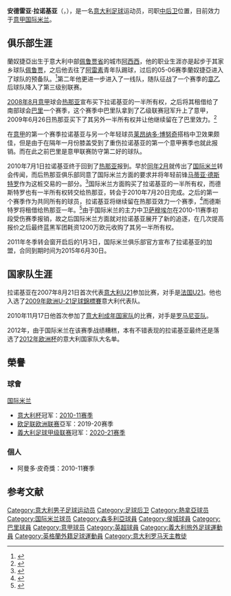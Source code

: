 {{noteTA
|T=zh-hans:安德雷亚·拉诺基亚;zh-hk:安德烈·蘭奴捷亞;zh-tw:安德烈·拉諾基亞;
|G1=足球
|G2=uefa
|G3=EPL
|1=zh-hans:拉诺基亚;zh-hk:蘭奴捷亞;zh-tw:拉諾基亞;
|2=zh-hans:安德雷亚;zh-hk:安德烈;zh-tw:安德烈;
}}
{{Infobox football biography
 | name            = 安德雷亚·拉诺基亚<br />''Andrea Ranocchia''
 | image           = Andrea Ranocchia FC Internazionale.jpg
 | nickname             = 手机、诺基亚
 | birth_date      = {{birth date and age|1988|2|16|df=y}}
 | birth_place     = 意大利[[阿西西|阿西西]]
 | height          = {{height|m=1.96}}
 | currentclub     = [[国际米兰足球俱乐部|国际米兰]]
 | clubnumber      = 13
 | position             = [[中后卫|中后卫]]
 | youthyears1     = 1998–2004 | youthclubs1 = [[佩鲁贾足球俱乐部|佩鲁贾]]
 | youthyears2     = 2004–2006 | youthclubs2 = [[阿雷素體育會|阿雷素]]
 | years1   = 2006–2008 | clubs1   = [[阿雷素體育會|阿雷素]] | caps1   = 56 | goals1   = 1
 | years2   = 2008–2011 | clubs2   = [[热那亚板球与足球俱乐部|热那亚]] | caps2   = 0 | goals2   = 0
 | years3   = 2008–2010 | clubs3   = → [[巴里足球俱乐部|巴里]] (租借) | caps3   = 34 | goals3   = 3
 | years4          = 2010–     | caps4 = 167| goals4 = 9 | clubs4   = [[国际米兰足球俱乐部|国际米兰]]
 | years5          = 2010–2011 | caps5 = 16  | goals5 = 2 | clubs5   = → [[热那亚板球与足球俱乐部|热那亚]] (租借)
 | years6          = 2016      | caps6 = 14  | goals6 = 0 | clubs6   = → [[桑普多利亚足球俱乐部|桑普多利亚]] (租借)
 | years7          = 2017      | caps7 = 16  | goals7 = 2 | clubs7   = → [[赫尔城足球俱乐部|赫尔城]] (租借)
 | nationalyears1  = 2007      | nationalcaps1 = 3  | nationalgoals1 = 0 | nationalteam1  = [[意大利20岁以下国家足球队|意大利U20]] 
 | nationalyears2  = 2007–2010 | nationalcaps2 = 13 | nationalgoals2 = 2 | nationalteam2  = [[意大利21岁以下国家足球队|意大利U21]] 
 | nationalyears3  = 2010–     | nationalcaps3 = 21 | nationalgoals3 = 0 | nationalteam3  = [[意大利国家足球队|意大利]]              
 | pcupdate             = 2021年11月21日
 | ntupdate             = 2016年3月29日
}}

'''安德雷亚·拉诺基亚'''（{{lang-en|Andrea Ranocchia}}，{{bd|1988年|2月16日}}），是一名[[意大利|意大利]][[足球|足球]]运动员，司职[[中后卫|中后卫]]位置，目前效力于[[意甲|意甲]][[国际米兰足球俱乐部|国际米兰]]。

== 俱乐部生涯 ==
蘭奴捷亞出生于意大利中部[[佩鲁贾省|佩鲁贾省]]的城市[[阿西西|阿西西]]，他的职业生涯亦是起步于其家乡球队[[佩鲁贾足球俱乐部|佩鲁贾]]，之后他去往了[[阿雷素體育會|阿雷素]]青年队踢球，过后的05-06赛季蘭奴捷亞进入了球队的预备队。<ref>{{cite web|url=http://www.arezzocalcio.it/sett_giovanile/primavera.php|archiveurl=https://web.archive.org/web/20060117082918/http://www.arezzocalcio.it/sett_giovanile/primavera.php|title=Primavera SQUADRA|date=ca. September 2005|archivedate=2006年1月17日|accessdate=21 July 2010|work=AC Arezzo|language=it|deadurl=yes}}</ref>第二年他更进一步进入了一线队，随队征战了一个赛季的[[意乙|意乙]]后球队降入了第三级别联赛。 

[[2008年8月|2008年8月]][[意甲|意甲]]球会[[热那亚板球与足球俱乐部|热那亚]]宣布买下拉诺基亚的一半所有权，之后将其租借给了南部球会[[巴里足球俱乐部|巴里]]一个赛季，这个赛季中巴里队拿到了乙级联赛冠军升上了意甲，2009年6月26日热那亚买下了其另外一半所有权并让他继续留在了巴里效力。<ref>{{cite news|url=http://www.arezzocalcio.it/archivio/notizia.php?art=2271|title=Compartecipazioni|date=2009-06-26|accessdate=2010-03-08|work=AC Arezzo|language=it|archive-url=https://web.archive.org/web/20191211234827/http://www.arezzocalcio.it/archivio/notizia.php?art=2271|archive-date=2019-12-11|dead-url=yes}}</ref>

在[[意甲|意甲]]的第一个赛季拉诺基亚与另一个年轻球员[[莱昂纳多·博努奇|莱昂纳多·博努奇]]搭档中卫效果颇佳，但是由于在隔年一月份膝盖受到了重伤拉诺基亚的第一个意甲赛季也就此报销。而在此之前巴里是意甲联赛防守第二好的球队。

2010年7月1日拉诺基亚终于回到了[[热那亚板球与足球俱乐部|热那亚]]报到。早於[[2010年2月|同年2月]]就传出了[[国际米兰|国际米兰]]转会传闻，而后热那亚俱乐部同意了国际米兰方面的要求并将年轻前锋[[马蒂亚·德斯特罗|马蒂亚·德斯特罗]]作为这桩交易的一部分。<ref>{{cite news|url=http://archiviostorico.gazzetta.it/2010/giugno/22/Maicon_sono_solo_due_milioni_ga_10_100622049.shtml|title=Maicon, ci sono solo due milioni fra l' Inter e il Real|date=22 June 2010|accessdate=20 July 2010|last=Graziano|first=Mirko|work=La Gazzetta dello Sport|language=it|archive-date=2014-02-02|archive-url=https://web.archive.org/web/20140202171431/http://archiviostorico.gazzetta.it/2010/giugno/22/Maicon_sono_solo_due_milioni_ga_10_100622049.shtml|dead-url=no}}</ref>国际米兰方面购买了拉诺基亚的一半所有权，而德斯特罗也有一半所有权转交给热那亚，转会于2010年7月20日完成。之后的第一个赛季作为共同所有的球员，拉诺基亚将继续留在热那亚效力一个赛季，<ref name=Inter>{{cite news|url=http://www.inter.it/aas/news/reader?N=34165&L=en|title=Andrea Ranocchia signs five-year contract|date=21 July 2010|accessdate=21 July 2010|work=FC Internazionale Milano|publisher=www.inter.it|archive-date=2010-07-24|archive-url=https://web.archive.org/web/20100724010056/http://www.inter.it/aas/news/reader?N=34165&L=en|dead-url=no}}</ref>而德斯特罗将租借给热那亚一年。<ref>{{cite news|url=http://www.inter.it/aas/news/reader?N=34163&L=en|title=Mattia Destro on loan to Genoa|date=20 July 2010|accessdate=20 July 2010|work=FC Internazionale Milano|publisher=www.inter.it|archive-date=2010-07-25|archive-url=https://web.archive.org/web/20100725112734/http://www.inter.it/aas/news/reader?N=34163&L=en|dead-url=no}}</ref>由于国际米兰的主力中卫[[沃尔特·萨穆埃尔|萨穆埃尔]]在2010-11赛季初段受伤赛季报销，故之后国际米兰方面就对拉诺基亚展开了新的追逐，在几次提高报价之后最终蓝黑军团耗资1200万欧元收购了其另一半所有权。

2011年冬季转会窗开启后的1月3日，国际米兰俱乐部官方宣布了拉诺基亚的加盟，合同到期时间为2015年6月30日。

== 国家队生涯 ==
拉诺基亚在2007年8月21日首次代表[[意大利U21|意大利U21]]参加比赛，对手是[[法国U21|法国U21]]。他也入选了[[2009年歐洲U-21足球錦標賽|2009年歐洲U-21足球錦標賽]]意大利代表队。

2010年11月17日他首次参加了[[意大利国家足球队|意大利成年国家队]]的比赛，对手是[[罗马尼亚国家足球队|罗马尼亚队]]。

2012年，由于国际米兰在该赛季战绩糟糕，本有不错表现的拉诺基亚最终还是落选了[[2012年欧洲足球锦标赛|2012年欧洲杯]]的意大利国家队大名单。


== 榮譽 ==
=== 球會 ===
;{{flagicon|ITA}} [[国际米兰足球俱乐部|国际米兰]]
*[[意大利杯|意大利杯]]冠军：[[2010年至2011年義大利盃|2010-11赛季]]
*[[欧足联欧洲联赛|欧足联欧洲联赛]]亞军：2019-20赛季
*[[義大利足球甲级联赛|義大利足球甲级联赛]]冠军：[[2020年至2021年義大利足球甲级联赛|2020-21赛季]] 

=== 個人 ===
*阿曼多·皮奇獎：2010-11賽季


== 参考文献 ==
{{reflist}}

{{国际米兰}}
{{2009年歐洲U21足球錦標賽意大利U21參賽名單}}

{{DEFAULTSORT:Ranocchia, Andrea}}
[[Category:意大利男子足球运动员|Category:意大利男子足球运动员]]
[[Category:足球后卫|Category:足球后卫]]
[[Category:熱拿亞球员|Category:熱拿亞球员]]
[[Category:国际米兰球员|Category:国际米兰球员]]
[[Category:森多利亞球員|Category:森多利亞球員]]
[[Category:侯城球員|Category:侯城球員]]
[[Category:巴里球員|Category:巴里球員]]
[[Category:意甲球员|Category:意甲球员]]
[[Category:英超球員|Category:英超球員]]
[[Category:義大利旅外足球運動員|Category:義大利旅外足球運動員]]
[[Category:英格蘭外籍足球運動員|Category:英格蘭外籍足球運動員]]
[[Category:意大利罗马天主教徒|Category:意大利罗马天主教徒]]